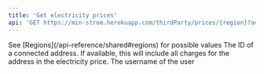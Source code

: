 ```yaml
---
title: 'Get electricity prices'
api: 'GET https://min-strom.herokuapp.com/thirdParty/prices/{region}?addressId={addressId}'
---
```

<Accordion title="Parameters">
<ParamField path="region" type="string" required="true">
  See [Regions](/api-reference/shared#regions) for possible values
</ParamField>
<ParamField path="addressId" type="string">
  The ID of a connected address. If available, this will include all charges for the address in the electricity price.
</ParamField>
</Accordion>

<Accordion title="Response">
<ResponseField name="username" type="string" required>
  The username of the user
</ResponseField>
</Accordion>